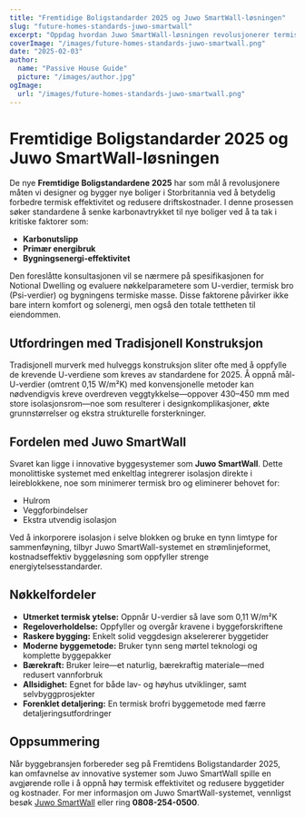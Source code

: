 ```yaml
---
title: "Fremtidige Boligstandarder 2025 og Juwo SmartWall-løsningen"
slug: "future-homes-standards-juwo-smartwall"
excerpt: "Oppdag hvordan Juwo SmartWall-løsningen revolusjonerer termisk effektivitet og byggestandarder for fremtidige boliger."
coverImage: "/images/future-homes-standards-juwo-smartwall.png"
date: "2025-02-03"
author:
  name: "Passive House Guide"
  picture: "/images/author.jpg"
ogImage:
  url: "/images/future-homes-standards-juwo-smartwall.png"
---
```


# Fremtidige Boligstandarder 2025 og Juwo SmartWall-løsningen

De nye **Fremtidige Boligstandardene 2025** har som mål å revolusjonere måten vi designer og bygger nye boliger i Storbritannia ved å betydelig forbedre termisk effektivitet og redusere driftskostnader. I denne prosessen søker standardene å senke karbonavtrykket til nye boliger ved å ta tak i kritiske faktorer som:

- **Karbonutslipp**
- **Primær energibruk**
- **Bygningsenergi-effektivitet**

Den foreslåtte konsultasjonen vil se nærmere på spesifikasjonen for Notional Dwelling og evaluere nøkkelparametere som U-verdier, termisk bro (Psi-verdier) og bygningens termiske masse. Disse faktorene påvirker ikke bare intern komfort og solenergi, men også den totale tettheten til eiendommen.

## Utfordringen med Tradisjonell Konstruksjon

Tradisjonell murverk med hulveggs konstruksjon sliter ofte med å oppfylle de krevende U-verdiene som kreves av standardene for 2025. Å oppnå mål-U-verdier (omtrent 0,15 W/m²K) med konvensjonelle metoder kan nødvendigvis kreve overdreven veggtykkelse—oppover 430–450 mm med store isolasjonsrom—noe som resulterer i designkomplikasjoner, økte grunnstørrelser og ekstra strukturelle forsterkninger.

## Fordelen med Juwo SmartWall

Svaret kan ligge i innovative byggesystemer som **Juwo SmartWall**. Dette monolittiske systemet med enkeltlag integrerer isolasjon direkte i leireblokkene, noe som minimerer termisk bro og eliminerer behovet for:

- Hulrom
- Veggforbindelser
- Ekstra utvendig isolasjon

Ved å inkorporere isolasjon i selve blokken og bruke en tynn limtype for sammenføyning, tilbyr Juwo SmartWall-systemet en strømlinjeformet, kostnadseffektiv byggeløsning som oppfyller strenge energiytelsesstandarder.

## Nøkkelfordeler

- **Utmerket termisk ytelse:** Oppnår U-verdier så lave som 0,11 W/m²K
- **Regeloverholdelse:** Oppfyller og overgår kravene i byggeforskriftene
- **Raskere bygging:** Enkelt solid veggdesign akselererer byggetider
- **Moderne byggemetode:** Bruker tynn seng mørtel teknologi og komplette byggepakker
- **Bærekraft:** Bruker leire—et naturlig, bærekraftig materiale—med redusert vannforbruk
- **Allsidighet:** Egnet for både lav- og høyhus utviklinger, samt selvbyggprosjekter
- **Forenklet detaljering:** En termisk brofri byggemetode med færre detaljeringsutfordringer

## Oppsummering

Når byggebransjen forbereder seg på Fremtidens Boligstandarder 2025, kan omfavnelse av innovative systemer som Juwo SmartWall spille en avgjørende rolle i å oppnå høy termisk effektivitet og redusere byggetider og kostnader. For mer informasjon om Juwo SmartWall-systemet, vennligst besøk [Juwo SmartWall](http://www.Juwo-SmartWall.co.uk) eller ring **0808-254-0500**.